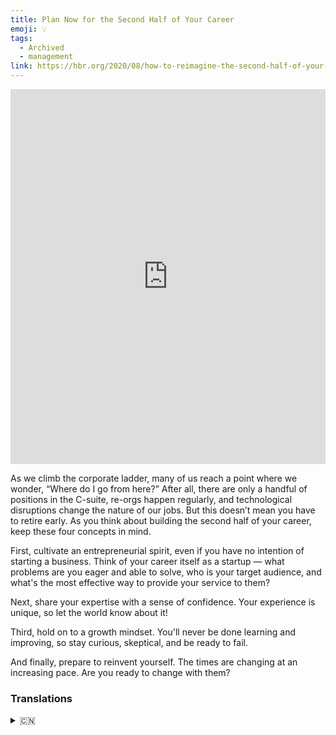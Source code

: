 ```yaml
---
title: Plan Now for the Second Half of Your Career
emoji: 💡
tags:
  - Archived
  - management
link: https://hbr.org/2020/08/how-to-reimagine-the-second-half-of-your-career
---
```


<iframe
  height="600"
  style="width: 100%;"
  scrolling="no"
  title="mindmap"
  src="https://gitmind.com/app/doc/257f5ba2166b472321a4ed689a364316"
  frameborder="no"
  allowtransparency="true"
  allowfullscreen="true"
></iframe>

As we climb the corporate ladder, many of us reach a point where we wonder, “Where do I go from here?” After all, there are only a handful of positions in the C-suite, re-orgs happen regularly, and technological disruptions change the nature of our jobs. But this doesn’t mean you have to retire early. As you think about building the second half of your career, keep these four concepts in mind.

First, <Highlight>cultivate an entrepreneurial spirit</Highlight>, even if you have no intention of starting a business. Think of your career itself as a startup — what problems are you eager and able to solve, who is your target audience, and what's the most effective way to provide your service to them?

Next, <Highlight>share your expertise with a sense of confidence</Highlight>. Your experience is unique, so let the world know about it!

Third, <Highlight>hold on to a growth mindset</Highlight>. You'll never be done learning and improving, so stay curious, skeptical, and be ready to fail.

And finally, <Highlight>prepare to reinvent yourself</Highlight>. The times are changing at an increasing pace. Are you ready to change with them?

### Translations

<details>
   <summary>🇨🇳</summary>
现在就为你的职业生涯的下半段做计划

当我们在公司的阶梯上攀登时，我们中的许多人都会想到，“我该从这里走到哪里?” 毕竟，高层位置屈指可数， 更替经常发生，技术上的颠覆改变了我们工作的性质。但这并不意味着你必须提前退休。 当你考虑下半段职业生涯时，请记住以下四个概念。

首先，培养一种企业家精神，即使你没有创业的打算。把你自己的职业本身想象成一家创业公司,你渴望并能够解决哪些问题，谁是你的目标受众，以及向他们提供服务的最有效的方式是什么?

第二，自信地分享你的专业知识。你的经历是独一无二的，所以让全世界都知道吧!

第三 ，保持一种成长的心态。 你永远不会完成学习和进步，所以保持好奇，怀疑，并做好失败的准备。

最后，做好重塑自我的准备。 时代在以越来越开的速度变化。你准备好跟他们一起改变吗？

</details>
